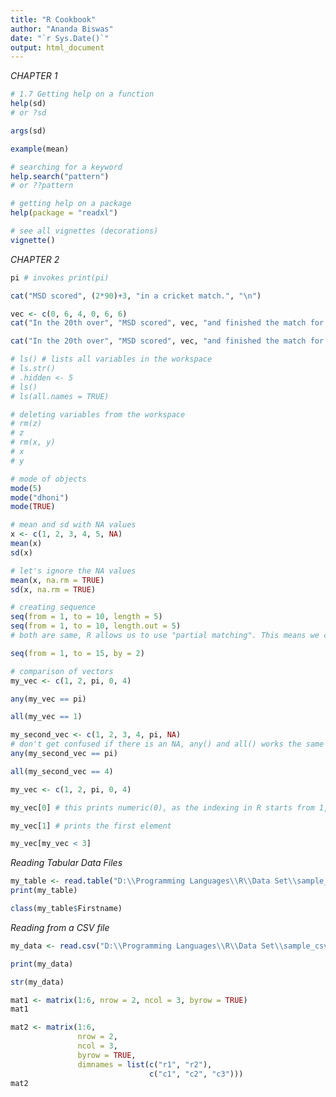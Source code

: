 ```yaml
---
title: "R Cookbook"
author: "Ananda Biswas"
date: "`r Sys.Date()`"
output: html_document
---
```

*CHAPTER 1*
```r
# 1.7 Getting help on a function
help(sd) 
# or ?sd

args(sd)

example(mean)
```

```r
# searching for a keyword
help.search("pattern")
# or ??pattern
```

```r
# getting help on a package
help(package = "readxl")
```

```r
# see all vignettes (decorations)
vignette()
```

*CHAPTER 2*
```r
pi # invokes print(pi)

cat("MSD scored", (2*90)+3, "in a cricket match.", "\n")

vec <- c(0, 6, 4, 0, 6, 6)
cat("In the 20th over", "MSD scored", vec, "and finished the match for RPSG in style.", "\n")

cat("In the 20th over", "MSD scored", vec, "and finished the match for RPSG in style.", "\n", sep = "--")
```

```r
# ls() # lists all variables in the workspace
# ls.str()
# .hidden <- 5
# ls()
# ls(all.names = TRUE)
```

```r
# deleting variables from the workspace
# rm(z)
# z
# rm(x, y)
# x
# y
```

```r
# mode of objects
mode(5)
mode("dhoni")
mode(TRUE)
```

```r
# mean and sd with NA values
x <- c(1, 2, 3, 4, 5, NA)
mean(x)
sd(x)

# let's ignore the NA values
mean(x, na.rm = TRUE)
sd(x, na.rm = TRUE)
```

```r
# creating sequence
seq(from = 1, to = 10, length = 5)
seq(from = 1, to = 10, length.out = 5)
# both are same, R allows us to use "partial matching". This means we can abbreviate names of arguments.

seq(from = 1, to = 15, by = 2)
```

```r
# comparison of vectors
my_vec <- c(1, 2, pi, 0, 4)

any(my_vec == pi)

all(my_vec == 1)

my_second_vec <- c(1, 2, 3, 4, pi, NA)
# don't get confused if there is an NA, any() and all() works the same way
any(my_second_vec == pi)

all(my_second_vec == 4)
```

```r
my_vec <- c(1, 2, pi, 0, 4)

my_vec[0] # this prints numeric(0), as the indexing in R starts from 1, not 0 like other programming languages. Remember that this does not produce an error

my_vec[1] # prints the first element

my_vec[my_vec < 3]
```

*Reading Tabular Data Files*
```r
my_table <- read.table("D:\\Programming Languages\\R\\Data Set\\sample_tabular_data.txt", stringsAsFactors = FALSE, header = TRUE)
print(my_table)

class(my_table$Firstname)
```

*Reading from a CSV file*
```r
my_data <- read.csv("D:\\Programming Languages\\R\\Data Set\\sample_csv_datafile.txt", header = TRUE)

print(my_data)

str(my_data)
```

```r
mat1 <- matrix(1:6, nrow = 2, ncol = 3, byrow = TRUE)
mat1

mat2 <- matrix(1:6, 
               nrow = 2, 
               ncol = 3, 
               byrow = TRUE, 
               dimnames = list(c("r1", "r2"), 
                               c("c1", "c2", "c3")))
mat2
```

